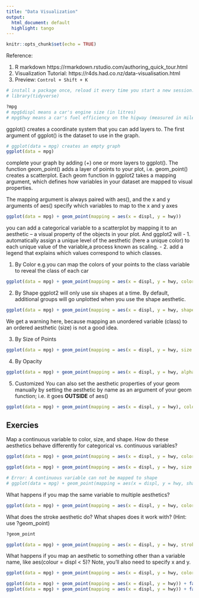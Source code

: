 ```yaml
---
title: "Data Visualization"
output:
  html_document: default
  highlight: tango
---
```


```r
knitr::opts_chunk$set(echo = TRUE)
```

Reference:

1. R markdown https://rmarkdown.rstudio.com/authoring_quick_tour.html
2. Visualization Tutorial:  https://r4ds.had.co.nz/data-visualisation.html
3. Preview: `Control + Shift + K`

```r
# install a package once, reload it every time you start a new session.
# library(tidyverse) 
```


```r
?mpg
# mpg$displ means a car's engine size (in litres)
# mpg$hwy means a car's fuel efficiency on the higway (measured in miles per gallon (mpg)). The lower, the worser.
```

ggplot() creates a coordinate system that you can add layers to. The first argument of ggplot() is the dataset to use in the graph. 

```r
# ggplot(data = mpg) creates an empty graph
ggplot(data = mpg)
```

complete your graph by adding (+) one or more layers to ggplot(). The function geom_point() adds a layer of points to your plot, i.e. geom_point() creates a scatterplot. Each geom function in ggplot2 takes a mapping argument, which defines how variables in your dataset are mapped to visual properties. 

The mapping argument is always paired with aes(), and the x and y arguments of aes() specify which variables to map to the x and y axes

```r
ggplot(data = mpg) + geom_point(mapping = aes(x = displ, y = hwy))
```

you can add a categorical variable to a scatterplot by mapping it to an aesthetic -- a visual property of the objects in your plot. And ggplot2 will 
- 1. automatically assign a unique level of the aesthetic 
     (here a unique color) to each unique value of the variable,a process known as scaling. 
- 2. add a legend that explains which values correspond to which classes.

1. By Color
e.g.you can map the colors of your points to the class variable to reveal the class of each car
```r
ggplot(data = mpg) + geom_point(mapping = aes(x = displ, y = hwy, color = class))
```

2. By Shape
ggplot2 will only use six shapes at a time. By default, additional groups will go unplotted when you use the shape aesthetic.
```r
ggplot(data = mpg) + geom_point(mapping = aes(x = displ, y = hwy, shape = class)) 
```
We get a warning here, because mapping an unordered variable (class) to an ordered aesthetic (size) is not a good idea.

3. By Size of Points
```r
ggplot(data = mpg) + geom_point(mapping = aes(x = displ, y = hwy, size = class)) 
```

4. By Opacity
```r
ggplot(data = mpg) + geom_point(mapping = aes(x = displ, y = hwy, alpha = class))
```

5. Customized
You can also set the aesthetic properties of your geom manually by setting the aesthetic by name as an argument of your geom function; i.e. it goes **OUTSIDE** of aes()

```r
ggplot(data = mpg) + geom_point(mapping = aes(x = displ, y = hwy), color = "blue")
```

## Exercies

Map a continuous variable to color, size, and shape. How do these aesthetics behave differently for categorical vs. continuous variables?
```r
ggplot(data = mpg) + geom_point(mapping = aes(x = displ, y = hwy, color = cty))

ggplot(data = mpg) + geom_point(mapping = aes(x = displ, y = hwy, size = cty))

# Error: A continuous variable can not be mapped to shape
# ggplot(data = mpg) + geom_point(mapping = aes(x = displ, y = hwy, shape = cty))
```

What happens if you map the same variable to multiple aesthetics?
```r
ggplot(data = mpg) + geom_point(mapping = aes(x = displ, y = hwy, color = class, alpha = class))
```

What does the stroke aesthetic do? What shapes does it work with? (Hint: use ?geom_point)
```r
?geom_point

ggplot(data = mpg) + geom_point(mapping = aes(x = displ, y = hwy, stroke = cty))
```

What happens if you map an aesthetic to something other than a variable name, like aes(colour = displ < 5)? Note, you’ll also need to specify x and y.
```r
ggplot(data = mpg) + geom_point(mapping = aes(x = displ, y = hwy, color = displ < 5))
```

```r
ggplot(data = mpg) + geom_point(mapping = aes(x = displ, y = hwy)) + facet_wrap(~ class, nrow = 2)
ggplot(data = mpg) + geom_point(mapping = aes(x = displ, y = hwy)) + facet_grid(drv ~ cyl)
```